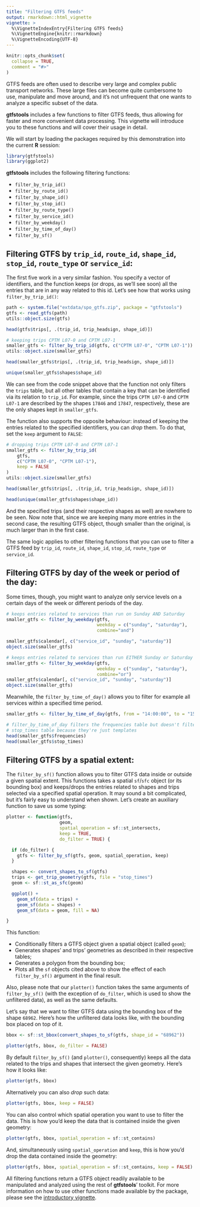 ```yaml
---
title: "Filtering GTFS feeds"
output: rmarkdown::html_vignette
vignette: >
  %\VignetteIndexEntry{Filtering GTFS feeds}
  %\VignetteEngine{knitr::rmarkdown}
  %\VignetteEncoding{UTF-8}
---
```


```r
knitr::opts_chunk$set(
  collapse = TRUE,
  comment = "#>"
)
```

GTFS feeds are often used to describe very large and complex public transport networks. These large files can become quite cumbersome to use, manipulate and move around, and it's not unfrequent that one wants to analyze a specific subset of the data.

**gtfstools** includes a few functions to filter GTFS feeds, thus allowing for faster and more convenient data processing. This vignette will introduce you to these functions and will cover their usage in detail.

We will start by loading the packages required by this demonstration into the current **R** session:

```r
library(gtfstools)
library(ggplot2)
```

**gtfstools** includes the following filtering functions:

- `filter_by_trip_id()`
- `filter_by_route_id()`
- `filter_by_shape_id()`
- `filter_by_stop_id()`
- `filter_by_route_type()`
- `filter_by_service_id()`
- `filter_by_weekday()`
- `filter_by_time_of_day()`
- `filter_by_sf()`



## Filtering GTFS by `trip_id`, `route_id`, `shape_id`, `stop_id`, `route_type` or `service_id`:

The first five work in a very similar fashion. You specify a vector of identifiers, and the function keeps (or drops, as we'll see soon) all the entries that are in any way related to this id. Let's see how that works using `filter_by_trip_id()`:

```r
path <- system.file("extdata/spo_gtfs.zip", package = "gtfstools")
gtfs <- read_gtfs(path)
utils::object.size(gtfs)

head(gtfs$trips[, .(trip_id, trip_headsign, shape_id)])

# keeping trips CPTM L07-0 and CPTM L07-1
smaller_gtfs <- filter_by_trip_id(gtfs, c("CPTM L07-0", "CPTM L07-1"))
utils::object.size(smaller_gtfs)

head(smaller_gtfs$trips[, .(trip_id, trip_headsign, shape_id)])

unique(smaller_gtfs$shapes$shape_id)
```

We can see from the code snippet above that the function not only filters the `trips` table, but all other tables that contain a key that can be identified via its relation to `trip_id`. For example, since the trips `CPTM L07-0` and `CPTM L07-1` are described by the shapes `17846` and `17847`, respectively, these are the only shapes kept in `smaller_gtfs`.

The function also supports the opposite behaviour: instead of keeping the entries related to the specified identifiers, you can *drop* them. To do that, set the `keep` argument to `FALSE`:

```r
# dropping trips CPTM L07-0 and CPTM L07-1
smaller_gtfs <- filter_by_trip_id(
    gtfs,
    c("CPTM L07-0", "CPTM L07-1"),
    keep = FALSE
)
utils::object.size(smaller_gtfs)

head(smaller_gtfs$trips[, .(trip_id, trip_headsign, shape_id)])

head(unique(smaller_gtfs$shapes$shape_id))
```

And the specified trips (and their respective shapes as well) are nowhere to be seen. Now note that, since we are keeping many more entries in the second case, the resulting GTFS object, though smaller than the original, is much larger than in the first case.

The same logic applies to other filtering functions that you can use to filter a GTFS feed by `trip_id`, `route_id`, `shape_id`, `stop_id`, `route_type` or `service_id`.

## Filtering GTFS by day of the week or period of the day:

Some times, though, you might want to analyze only service levels on a certain days of the week or different periods of the day.

```r
# keeps entries related to services than run on Sunday AND Saturday
smaller_gtfs <- filter_by_weekday(gtfs, 
                                  weekday = c("sunday", "saturday"), 
                                  combine="and")

smaller_gtfs$calendar[, c("service_id", "sunday", "saturday")]
object.size(smaller_gtfs)

# keeps entries related to services than run EITHER Sunday or Saturday
smaller_gtfs <- filter_by_weekday(gtfs, 
                                  weekday = c("sunday", "saturday"), 
                                  combine="or")
smaller_gtfs$calendar[, c("service_id", "sunday", "saturday")]
object.size(smaller_gtfs)

```

Meanwhile, the `filter_by_time_of_day()` allows you to filter for example all services within a specified time period. 


```r
smaller_gtfs <- filter_by_time_of_day(gtfs, from = "14:00:00", to = "15:00:00")

# filter_by_time_of_day filters the frequencies table but doesn't filter the
# stop_times table because they're just templates
head(smaller_gtfs$frequencies)
head(smaller_gtfs$stop_times)

```


## Filtering GTFS by a spatial extent:

The `filter_by_sf()` function allows you to filter GTFS data inside or outside a given spatial extent. This functions takes a spatial `sf`/`sfc` object (or its bounding box) and keeps/drops the entries related to shapes and trips selected via a specified spatial operation. It may sound a bit complicated, but it's fairly easy to understand when shown. Let's create an auxiliary function to save us some typing:

```r
plotter <- function(gtfs,
                    geom,
                    spatial_operation = sf::st_intersects,
                    keep = TRUE,
                    do_filter = TRUE) {

  if (do_filter) {
    gtfs <- filter_by_sf(gtfs, geom, spatial_operation, keep)
  }

  shapes <- convert_shapes_to_sf(gtfs)
  trips <- get_trip_geometry(gtfs, file = "stop_times")
  geom <- sf::st_as_sfc(geom)

  ggplot() +
    geom_sf(data = trips) +
    geom_sf(data = shapes) +
    geom_sf(data = geom, fill = NA)

}
```

This function:

- Conditionally filters a GTFS object given a spatial object (called `geom`);
- Generates shapes' and trips' geometries as described in their respective tables;
- Generates a polygon from the bounding box;
- Plots all the `sf` objects cited above to show the effect of each `filter_by_sf()` argument in the final result.

Also, please note that our `plotter()` function takes the same arguments of `filter_by_sf()` (with the exception of `do_filter`, which is used to show the unfiltered data), as well as the same defaults.

Let's say that we want to filter GTFS data using the bounding box of the shape `68962`. Here's how the unfiltered data looks like, with the bounding box placed on top of it.

```r
bbox <- sf::st_bbox(convert_shapes_to_sf(gtfs, shape_id = "68962"))

plotter(gtfs, bbox, do_filter = FALSE)
```

By default `filter_by_sf()` (and `plotter()`, consequently) keeps all the data related to the trips and shapes that intersect the given geometry. Here's how it looks like:

```r
plotter(gtfs, bbox)
```

Alternatively you can also *drop* such data:

```r
plotter(gtfs, bbox, keep = FALSE)
```

You can also control which spatial operation you want to use to filter the data. This is how you'd keep the data that is contained inside the given geometry:

```r
plotter(gtfs, bbox, spatial_operation = sf::st_contains)
```

And, simultaneously using `spatial_operation` and `keep`, this is how you'd drop the data contained inside the geometry:

```r
plotter(gtfs, bbox, spatial_operation = sf::st_contains, keep = FALSE)
```

All filtering functions return a GTFS object readily available to be manipulated and analyzed using the rest of **gtfstools**' toolkit. For more information on how to use other functions made available by the package, please see the [introductory vignette](gtfstools.html).
